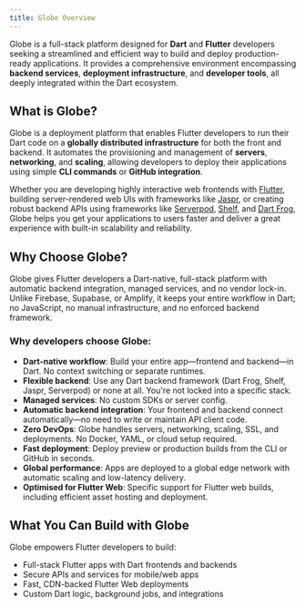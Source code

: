 ```yaml
---
title: Globe Overview
---
```


Globe is a full-stack platform designed for **Dart** and **Flutter** developers seeking a streamlined and efficient way to build and deploy production-ready applications. It provides a comprehensive environment encompassing **backend services**, **deployment infrastructure**, and **developer tools**, all deeply integrated within the Dart ecosystem.

## What is Globe?

Globe is a deployment platform that enables Flutter developers to run their Dart code on a **globally distributed infrastructure** for both the front and backend. It automates the provisioning and management of **servers**, **networking**, and **scaling**, allowing developers to deploy their applications using simple **CLI commands** or **GitHub integration**.

Whether you are developing highly interactive web frontends with [Flutter](https://flutter.dev), building server-rendered web UIs with frameworks like [Jaspr](https://jaspr.site/), or creating robust backend APIs using frameworks like [Serverpod](https://serverpod.dev/), [Shelf](https://pub.dev/packages/shelf), and [Dart Frog](https://dartfrog.vgv.dev/), Globe helps you get your applications to users faster and deliver a great experience with built-in scalability and reliability.

## Why Choose Globe?

Globe gives Flutter developers a Dart-native, full-stack platform with automatic backend integration, managed services, and no vendor lock-in. Unlike Firebase, Supabase, or Amplify, it keeps your entire workflow in Dart; no JavaScript, no manual infrastructure, and no enforced backend framework.

### Why developers choose Globe:

- **Dart-native workflow**: Build your entire app—frontend and backend—in Dart. No context switching or separate runtimes.
- **Flexible backend**: Use any Dart backend framework (Dart Frog, Shelf, Jaspr, Serverpod) or none at all. You're not locked into a specific stack.
- **Managed services**: No custom SDKs or server config.
- **Automatic backend integration**: Your frontend and backend connect automatically—no need to write or maintain API client code.
- **Zero DevOps**: Globe handles servers, networking, scaling, SSL, and deployments. No Docker, YAML, or cloud setup required.
- **Fast deployment**: Deploy preview or production builds from the CLI or GitHub in seconds.
- **Global performance**: Apps are deployed to a global edge network with automatic scaling and low-latency delivery.
- **Optimised for Flutter Web**: Specific support for Flutter web builds, including efficient asset hosting and deployment.

## What You Can Build with Globe

Globe empowers Flutter developers to build:

- Full-stack Flutter apps with Dart frontends and backends
- Secure APIs and services for mobile/web apps
- Fast, CDN-backed Flutter Web deployments
- Custom Dart logic, background jobs, and integrations

